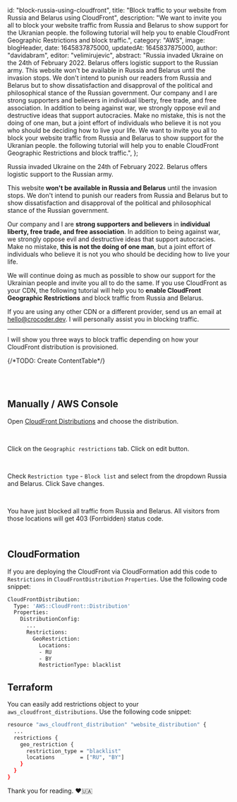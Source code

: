 
  id: "block-russia-using-cloudfront",
  title:
    "Block traffic to your website from Russia and Belarus using CloudFront",
  description:
    "We want to invite you all to block your website traffic from Russia and Belarus to show support for the Ukranian people. the following tutorial will help you to enable CloudFront Geographic Restrictions and block traffic.",
  category: "AWS",
  image: blogHeader,
  date: 1645837875000,
  updatedAt: 1645837875000,
  author: "davidabram",
  editor: "velimirujevic",
  abstract:
    "Russia invaded Ukraine on the 24th of February 2022. Belarus offers logistic support to the Russian army. This website won't be available in Russia and Belarus until the invasion stops. We don't intend to punish our readers from Russia and Belarus but to show dissatisfaction and disapproval of the political and philosophical stance of the Russian government. Our company and I are strong supporters and believers in individual liberty, free trade, and free association. In addition to being against war, we strongly oppose evil and destructive ideas that support autocracies. Make no mistake, this is not the doing of one man, but a joint effort of individuals who believe it is not you who should be deciding how to live your life. We want to invite you all to block your website traffic from Russia and Belarus to show support for the Ukranian people. the following tutorial will help you to enable CloudFront Geographic Restrictions and block traffic.",
};

Russia invaded Ukraine on the 24th of February 2022. Belarus offers logistic support to the Russian army.

This website **won't be available in Russia and Belarus** until the invasion stops. We don't intend to punish our readers from Russia and Belarus but to show dissatisfaction and disapproval of the political and philosophical stance of the Russian government.

Our company and I are **strong supporters and believers** in **individual liberty, free trade, and free association**. In addition to being against war, we strongly oppose evil and destructive ideas that support autocracies. Make no mistake, **this is not the doing of one man**, but a joint effort of individuals who believe it is not you who should be deciding how to live your life.

We will continue doing as much as possible to show our support for the Ukrainian people and invite you all to do the same. If you use CloudFront as your CDN, the following tutorial will help you to **enable CloudFront Geographic Restrictions** and block traffic from Russia and Belarus.

If you are using any other CDN or a different provider, send us an email at [hello@crocoder.dev](mailto:hello@crocoder.dev). I will personally assist you in blocking traffic.

<hr />

I will show you three ways to block traffic depending on how your CloudFront distribution is provisioned.

<p>{/*TODO: Create ContentTable*/}</p>
<ContentTable title={null} headings={props.tocs} id={meta.id} />

<br />
<br />

## Manually / AWS Console

Open [CloudFront Distributions](https://console.aws.amazon.com/cloudfront/v3/home) and choose the distribution.

<ResponsiveImage src={step1} alt="Cloudfront distributions page" />

<br />

Click on the `Geographic restrictions` tab. Click on edit button.

<ResponsiveImage src={step2} alt="Geographic restrictions tab opened" />

<br />

Check `Restriction type` - `Block list` and select from the dropdown Russia and Belarus. Click Save changes.

<ResponsiveImage src={step3} alt="Restriction type block list opened" />

<br />

You have just blocked all traffic from Russia and Belarus. All visitors from those locations will get 403 (Forrbidden) status code.

<ResponsiveImage
  src={step4}
  alt="Geographic restrictions page shows Russia and Belarus being blocked"
/>

<br />

## CloudFormation

If you are deploying the CloudFront via CloudFormation add this code to `Restrictions` in `CloudFrontDistribution` `Properties`. Use the following code snippet:

```bash
CloudFrontDistribution:
  Type: 'AWS::CloudFront::Distribution'
  Properties:
    DistributionConfig:
      ...
      Restrictions:
        GeoRestriction:
          Locations:
          - RU
          - BY
          RestrictionType: blacklist
```

## Terraform

You can easily add restrictions object to your `aws_cloudfront_distributions`. Use the following code snippet:

```bash
resource "aws_cloudfront_distribution" "website_distribution" {
  ...
  restrictions {
    geo_restriction {
      restriction_type = "blacklist"
      locations        = ["RU", "BY"]
    }
  }
}
```

Thank you for reading. ❤️🇺🇦

